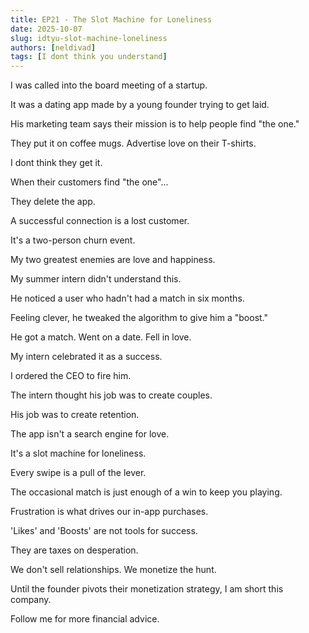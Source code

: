 ```yaml
---
title: EP21 - The Slot Machine for Loneliness
date: 2025-10-07
slug: idtyu-slot-machine-loneliness
authors: [neldivad]
tags: [I dont think you understand]
---
```


I was called into the board meeting of a startup. 

It was a dating app made by a young founder trying to get laid. 

His marketing team says their mission is to help people find "the one."

They put it on coffee mugs. Advertise love on their T-shirts.

I dont think they get it.

When their customers find "the one"...

They delete the app.

A successful connection is a lost customer.

It's a two-person churn event.

My two greatest enemies are love and happiness.

<!--truncate-->

My summer intern didn't understand this.

He noticed a user who hadn't had a match in six months.

Feeling clever, he tweaked the algorithm to give him a "boost."

He got a match. Went on a date. Fell in love.

My intern celebrated it as a success.

I ordered the CEO to fire him.

The intern thought his job was to create couples.

His job was to create retention.

The app isn't a search engine for love.

It's a slot machine for loneliness.

Every swipe is a pull of the lever.

The occasional match is just enough of a win to keep you playing.

Frustration is what drives our in-app purchases.

'Likes' and 'Boosts' are not tools for success.

They are taxes on desperation.

We don't sell relationships. We monetize the hunt.

Until the founder pivots their monetization strategy, I am short this company.

Follow me for more financial advice.
